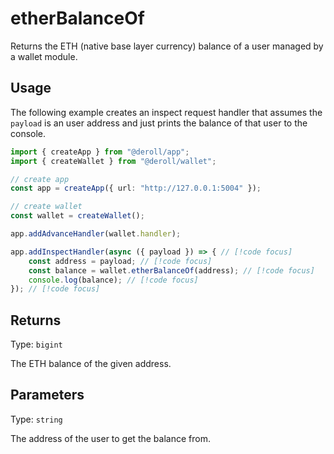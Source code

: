 # etherBalanceOf

Returns the ETH (native base layer currency) balance of a user managed by a wallet module.

## Usage

The following example creates an inspect request handler that assumes the `payload` is an user address and just prints the balance of that user to the console.

```ts twoslash
import { createApp } from "@deroll/app";
import { createWallet } from "@deroll/wallet";

// create app
const app = createApp({ url: "http://127.0.0.1:5004" });

// create wallet
const wallet = createWallet();

app.addAdvanceHandler(wallet.handler);

app.addInspectHandler(async ({ payload }) => { // [!code focus]
    const address = payload; // [!code focus]
    const balance = wallet.etherBalanceOf(address); // [!code focus]
    console.log(balance); // [!code focus]
}); // [!code focus]
```

## Returns

Type: `bigint`

The ETH balance of the given address.

## Parameters

Type: `string`

The address of the user to get the balance from.
